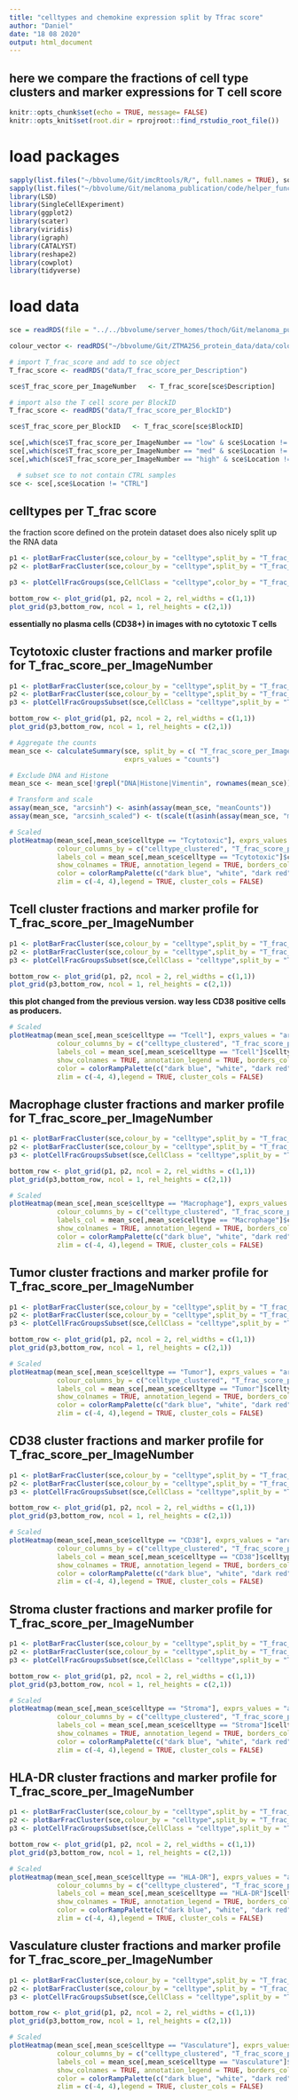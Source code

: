 ```yaml
---
title: "celltypes and chemokine expression split by Tfrac score"
author: "Daniel"
date: "18 08 2020"
output: html_document
---
```


## here we compare the fractions of cell type clusters and marker expressions for T cell score

```r
knitr::opts_chunk$set(echo = TRUE, message= FALSE)
knitr::opts_knit$set(root.dir = rprojroot::find_rstudio_root_file())
```

# load packages

```r
sapply(list.files("~/bbvolume/Git/imcRtools/R/", full.names = TRUE), source)
sapply(list.files("~/bbvolume/Git/melanoma_publication/code/helper_functions/", full.names = TRUE), source)
library(LSD)
library(SingleCellExperiment)
library(ggplot2)
library(scater)
library(viridis)
library(igraph)
library(CATALYST)
library(reshape2)
library(cowplot)
library(tidyverse)
```


# load data

```r
sce = readRDS(file = "../../bbvolume/server_homes/thoch/Git/melanoma_publication/data/sce_RNA.rds")

colour_vector <- readRDS("~/bbvolume/Git/ZTMA256_protein_data/data/colour_vector.rds")

# import T_frac_score and add to sce object
T_frac_score <- readRDS("data/T_frac_score_per_Description")

sce$T_frac_score_per_ImageNumber   <- T_frac_score[sce$Description]

# import also the T cell score per BlockID
T_frac_score <- readRDS("data/T_frac_score_per_BlockID")

sce$T_frac_score_per_BlockID   <- T_frac_score[sce$BlockID]
```


```r

sce[,which(sce$T_frac_score_per_ImageNumber == "low" & sce$Location != "CTRL")]$T_frac_score_per_ImageNumber <- 0
sce[,which(sce$T_frac_score_per_ImageNumber == "med" & sce$Location != "CTRL")]$T_frac_score_per_ImageNumber <- 1
sce[,which(sce$T_frac_score_per_ImageNumber == "high" & sce$Location != "CTRL")]$T_frac_score_per_ImageNumber <- 2

  # subset sce to not contain CTRL samples
sce <- sce[,sce$Location != "CTRL"]
```



## celltypes per T_frac score
the fraction score defined on the protein dataset does also nicely split up the RNA data

```r
p1 <- plotBarFracCluster(sce,colour_by = "celltype",split_by = "T_frac_score_per_ImageNumber",scale = "count")
p2 <- plotBarFracCluster(sce,colour_by = "celltype",split_by = "T_frac_score_per_ImageNumber",scale = "percent")+theme(legend.position = "none")

p3 <- plotCellFracGroups(sce,CellClass = "celltype",color_by = "T_frac_score_per_ImageNumber")

bottom_row <- plot_grid(p1, p2, ncol = 2, rel_widths = c(1,1))
plot_grid(p3,bottom_row, ncol = 1, rel_heights = c(2,1))
```

__essentially no plasma cells (CD38+) in images with no cytotoxic T cells__


## Tcytotoxic cluster fractions and marker profile for T_frac_score_per_ImageNumber

```r
p1 <- plotBarFracCluster(sce,colour_by = "celltype",split_by = "T_frac_score_per_ImageNumber",celltype_subset ="Tcytotoxic", celltype_cluster_col="celltype_clustered",scale = "count")
p2 <- plotBarFracCluster(sce,colour_by = "celltype",split_by = "T_frac_score_per_ImageNumber",celltype_subset ="Tcytotoxic", celltype_cluster_col="celltype_clustered",scale = "percent")+theme(legend.position = "none")
p3 <- plotCellFracGroupsSubset(sce,CellClass = "celltype",split_by = "T_frac_score_per_ImageNumber",celltype_subset = "Tcytotoxic",cluster_col = "celltype_clustered")

bottom_row <- plot_grid(p1, p2, ncol = 2, rel_widths = c(1,1))
plot_grid(p3,bottom_row, ncol = 1, rel_heights = c(2,1))
```

```r
# Aggregate the counts
mean_sce <- calculateSummary(sce, split_by = c( "T_frac_score_per_ImageNumber","celltype","celltype_clustered"), 
                             exprs_values = "counts")

# Exclude DNA and Histone
mean_sce <- mean_sce[!grepl("DNA|Histone|Vimentin", rownames(mean_sce)),]

# Transform and scale
assay(mean_sce, "arcsinh") <- asinh(assay(mean_sce, "meanCounts")) 
assay(mean_sce, "arcsinh_scaled") <- t(scale(t(asinh(assay(mean_sce, "meanCounts")))))

# Scaled
plotHeatmap(mean_sce[,mean_sce$celltype == "Tcytotoxic"], exprs_values = "arcsinh_scaled", 
            colour_columns_by = c("celltype_clustered", "T_frac_score_per_ImageNumber"), 
            labels_col = mean_sce[,mean_sce$celltype == "Tcytotoxic"]$celltype_clustered,
            show_colnames = TRUE, annotation_legend = TRUE, borders_color = NA,
            color = colorRampPalette(c("dark blue", "white", "dark red"))(100),
            zlim = c(-4, 4),legend = TRUE, cluster_cols = FALSE)

```

## Tcell cluster fractions and marker profile for T_frac_score_per_ImageNumber

```r
p1 <- plotBarFracCluster(sce,colour_by = "celltype",split_by = "T_frac_score_per_ImageNumber",celltype_subset ="Tcell", celltype_cluster_col="celltype_clustered",scale = "count")
p2 <- plotBarFracCluster(sce,colour_by = "celltype",split_by = "T_frac_score_per_ImageNumber",celltype_subset ="Tcell", celltype_cluster_col="celltype_clustered",scale = "percent")+theme(legend.position = "none")
p3 <- plotCellFracGroupsSubset(sce,CellClass = "celltype",split_by = "T_frac_score_per_ImageNumber",celltype_subset = "Tcell",cluster_col = "celltype_clustered")

bottom_row <- plot_grid(p1, p2, ncol = 2, rel_widths = c(1,1))
plot_grid(p3,bottom_row, ncol = 1, rel_heights = c(2,1))
```

__this plot changed from the previous version. way less CD38 positive cells as producers.__

```r
# Scaled
plotHeatmap(mean_sce[,mean_sce$celltype == "Tcell"], exprs_values = "arcsinh_scaled", 
            colour_columns_by = c("celltype_clustered", "T_frac_score_per_ImageNumber"), 
            labels_col = mean_sce[,mean_sce$celltype == "Tcell"]$celltype_clustered,
            show_colnames = TRUE, annotation_legend = TRUE, borders_color = NA,
            color = colorRampPalette(c("dark blue", "white", "dark red"))(100),
            zlim = c(-4, 4),legend = TRUE, cluster_cols = FALSE)

```

## Macrophage cluster fractions and marker profile for T_frac_score_per_ImageNumber

```r
p1 <- plotBarFracCluster(sce,colour_by = "celltype",split_by = "T_frac_score_per_ImageNumber",celltype_subset ="Macrophage", celltype_cluster_col="celltype_clustered",scale = "count")
p2 <- plotBarFracCluster(sce,colour_by = "celltype",split_by = "T_frac_score_per_ImageNumber",celltype_subset ="Macrophage", celltype_cluster_col="celltype_clustered",scale = "percent")+theme(legend.position = "none")
p3 <- plotCellFracGroupsSubset(sce,CellClass = "celltype",split_by = "T_frac_score_per_ImageNumber",celltype_subset = "Macrophage",cluster_col = "celltype_clustered")

bottom_row <- plot_grid(p1, p2, ncol = 2, rel_widths = c(1,1))
plot_grid(p3,bottom_row, ncol = 1, rel_heights = c(2,1))
```

```r
# Scaled
plotHeatmap(mean_sce[,mean_sce$celltype == "Macrophage"], exprs_values = "arcsinh_scaled", 
            colour_columns_by = c("celltype_clustered", "T_frac_score_per_ImageNumber"), 
            labels_col = mean_sce[,mean_sce$celltype == "Macrophage"]$celltype_clustered,
            show_colnames = TRUE, annotation_legend = TRUE, borders_color = NA,
            color = colorRampPalette(c("dark blue", "white", "dark red"))(100),
            zlim = c(-4, 4),legend = TRUE, cluster_cols = FALSE)

```

## Tumor cluster fractions and marker profile for T_frac_score_per_ImageNumber

```r
p1 <- plotBarFracCluster(sce,colour_by = "celltype",split_by = "T_frac_score_per_ImageNumber",celltype_subset ="Tumor", celltype_cluster_col="celltype_clustered",scale = "count")
p2 <- plotBarFracCluster(sce,colour_by = "celltype",split_by = "T_frac_score_per_ImageNumber",celltype_subset ="Tumor", celltype_cluster_col="celltype_clustered",scale = "percent")+theme(legend.position = "none")
p3 <- plotCellFracGroupsSubset(sce,CellClass = "celltype",split_by = "T_frac_score_per_ImageNumber",celltype_subset = "Tumor",cluster_col = "celltype_clustered")

bottom_row <- plot_grid(p1, p2, ncol = 2, rel_widths = c(1,1))
plot_grid(p3,bottom_row, ncol = 1, rel_heights = c(2,1))
```

```r
# Scaled
plotHeatmap(mean_sce[,mean_sce$celltype == "Tumor"], exprs_values = "arcsinh_scaled", 
            colour_columns_by = c("celltype_clustered", "T_frac_score_per_ImageNumber"), 
            labels_col = mean_sce[,mean_sce$celltype == "Tumor"]$celltype_clustered,
            show_colnames = TRUE, annotation_legend = TRUE, borders_color = NA,
            color = colorRampPalette(c("dark blue", "white", "dark red"))(100),
            zlim = c(-4, 4),legend = TRUE, cluster_cols = FALSE)

```

## CD38 cluster fractions and marker profile for T_frac_score_per_ImageNumber

```r
p1 <- plotBarFracCluster(sce,colour_by = "celltype",split_by = "T_frac_score_per_ImageNumber",celltype_subset ="CD38", celltype_cluster_col="celltype_clustered",scale = "count")
p2 <- plotBarFracCluster(sce,colour_by = "celltype",split_by = "T_frac_score_per_ImageNumber",celltype_subset ="CD38", celltype_cluster_col="celltype_clustered",scale = "percent")+theme(legend.position = "none")
p3 <- plotCellFracGroupsSubset(sce,CellClass = "celltype",split_by = "T_frac_score_per_ImageNumber",celltype_subset = "CD38",cluster_col = "celltype_clustered")

bottom_row <- plot_grid(p1, p2, ncol = 2, rel_widths = c(1,1))
plot_grid(p3,bottom_row, ncol = 1, rel_heights = c(2,1))
```

```r
# Scaled
plotHeatmap(mean_sce[,mean_sce$celltype == "CD38"], exprs_values = "arcsinh_scaled", 
            colour_columns_by = c("celltype_clustered", "T_frac_score_per_ImageNumber"), 
            labels_col = mean_sce[,mean_sce$celltype == "CD38"]$celltype_clustered,
            show_colnames = TRUE, annotation_legend = TRUE, borders_color = NA,
            color = colorRampPalette(c("dark blue", "white", "dark red"))(100),
            zlim = c(-4, 4),legend = TRUE, cluster_cols = FALSE)

```

## Stroma cluster fractions and marker profile for T_frac_score_per_ImageNumber

```r
p1 <- plotBarFracCluster(sce,colour_by = "celltype",split_by = "T_frac_score_per_ImageNumber",celltype_subset ="Stroma", celltype_cluster_col="celltype_clustered",scale = "count")
p2 <- plotBarFracCluster(sce,colour_by = "celltype",split_by = "T_frac_score_per_ImageNumber",celltype_subset ="Stroma", celltype_cluster_col="celltype_clustered",scale = "percent")+theme(legend.position = "none")
p3 <- plotCellFracGroupsSubset(sce,CellClass = "celltype",split_by = "T_frac_score_per_ImageNumber",celltype_subset = "Stroma",cluster_col = "celltype_clustered")

bottom_row <- plot_grid(p1, p2, ncol = 2, rel_widths = c(1,1))
plot_grid(p3,bottom_row, ncol = 1, rel_heights = c(2,1))
```

```r
# Scaled
plotHeatmap(mean_sce[,mean_sce$celltype == "Stroma"], exprs_values = "arcsinh_scaled", 
            colour_columns_by = c("celltype_clustered", "T_frac_score_per_ImageNumber"), 
            labels_col = mean_sce[,mean_sce$celltype == "Stroma"]$celltype_clustered,
            show_colnames = TRUE, annotation_legend = TRUE, borders_color = NA,
            color = colorRampPalette(c("dark blue", "white", "dark red"))(100),
            zlim = c(-4, 4),legend = TRUE, cluster_cols = FALSE)

```

## HLA-DR cluster fractions and marker profile for T_frac_score_per_ImageNumber

```r
p1 <- plotBarFracCluster(sce,colour_by = "celltype",split_by = "T_frac_score_per_ImageNumber",celltype_subset ="HLA-DR", celltype_cluster_col="celltype_clustered",scale = "count")
p2 <- plotBarFracCluster(sce,colour_by = "celltype",split_by = "T_frac_score_per_ImageNumber",celltype_subset ="HLA-DR", celltype_cluster_col="celltype_clustered",scale = "percent")+theme(legend.position = "none")
p3 <- plotCellFracGroupsSubset(sce,CellClass = "celltype",split_by = "T_frac_score_per_ImageNumber",celltype_subset = "HLA-DR",cluster_col = "celltype_clustered")

bottom_row <- plot_grid(p1, p2, ncol = 2, rel_widths = c(1,1))
plot_grid(p3,bottom_row, ncol = 1, rel_heights = c(2,1))
```

```r
# Scaled
plotHeatmap(mean_sce[,mean_sce$celltype == "HLA-DR"], exprs_values = "arcsinh_scaled", 
            colour_columns_by = c("celltype_clustered", "T_frac_score_per_ImageNumber"), 
            labels_col = mean_sce[,mean_sce$celltype == "HLA-DR"]$celltype_clustered,
            show_colnames = TRUE, annotation_legend = TRUE, borders_color = NA,
            color = colorRampPalette(c("dark blue", "white", "dark red"))(100),
            zlim = c(-4, 4),legend = TRUE, cluster_cols = FALSE)

```

## Vasculature cluster fractions and marker profile for T_frac_score_per_ImageNumber

```r
p1 <- plotBarFracCluster(sce,colour_by = "celltype",split_by = "T_frac_score_per_ImageNumber",celltype_subset ="Vasculature", celltype_cluster_col="celltype_clustered",scale = "count")
p2 <- plotBarFracCluster(sce,colour_by = "celltype",split_by = "T_frac_score_per_ImageNumber",celltype_subset ="Vasculature", celltype_cluster_col="celltype_clustered",scale = "percent")+theme(legend.position = "none")
p3 <- plotCellFracGroupsSubset(sce,CellClass = "celltype",split_by = "T_frac_score_per_ImageNumber",celltype_subset = "Vasculature",cluster_col = "celltype_clustered")

bottom_row <- plot_grid(p1, p2, ncol = 2, rel_widths = c(1,1))
plot_grid(p3,bottom_row, ncol = 1, rel_heights = c(2,1))
```

```r
# Scaled
plotHeatmap(mean_sce[,mean_sce$celltype == "Vasculature"], exprs_values = "arcsinh_scaled", 
            colour_columns_by = c("celltype_clustered", "T_frac_score_per_ImageNumber"), 
            labels_col = mean_sce[,mean_sce$celltype == "Vasculature"]$celltype_clustered,
            show_colnames = TRUE, annotation_legend = TRUE, borders_color = NA,
            color = colorRampPalette(c("dark blue", "white", "dark red"))(100),
            zlim = c(-4, 4),legend = TRUE, cluster_cols = FALSE)

```

